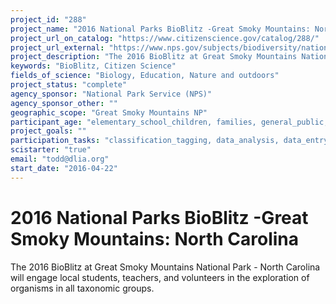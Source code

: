 ```yaml
---
project_id: "288"
project_name: "2016 National Parks BioBlitz -Great Smoky Mountains: North Carolina"
project_url_on_catalog: "https://www.citizenscience.gov/catalog/288/"
project_url_external: "https://www.nps.gov/subjects/biodiversity/national-parks-bioblitz.htm"
project_description: "The 2016 BioBlitz at Great Smoky Mountains National Park - North Carolina will engage local students, teachers, and volunteers in the exploration of organisms in all taxonomic groups."
keywords: "BioBlitz, Citizen Science"
fields_of_science: "Biology, Education, Nature and outdoors"
project_status: "complete"
agency_sponsor: "National Park Service (NPS)"
agency_sponsor_other: ""
geographic_scope: "Great Smoky Mountains NP"
participant_age: "elementary_school_children, families, general_public, middle_school_children, targeted_group, teens"
project_goals: ""
participation_tasks: "classification_tagging, data_analysis, data_entry, finding_entities, identification, learning, observation, site_selection_description, specimen_sample_collection"
scistarter: "true"
email: "todd@dlia.org"
start_date: "2016-04-22"
---
```


# 2016 National Parks BioBlitz -Great Smoky Mountains: North Carolina

The 2016 BioBlitz at Great Smoky Mountains National Park - North Carolina will engage local students, teachers, and volunteers in the exploration of organisms in all taxonomic groups.
